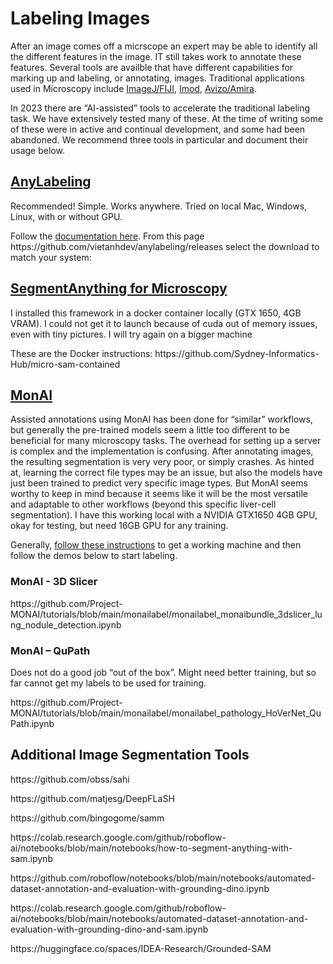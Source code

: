 # Labeling Images

After an image comes off a micrscope an expert may be able to identify all the different features in the image. IT still takes work to annotate these features. Several tools are availble that have different capabilities for marking up and labeling, or annotating, images. Traditional applications used in Microscopy include [ImageJ/FIJI](https://imagej.net/imaging/segmentation), [Imod](https://www.youtube.com/watch?v=Nu7TzloKfWU), [Avizo/Amira](https://www.youtube.com/results?search_query=segmentation+avizo).

In 2023 there are "AI-assisted" tools to accelerate the traditional labeling task. We have extensively tested many of these. At the time of writing some of these were in active and continual development, and some had been abandoned. We recommend three tools in particular and document their usage below.

## [AnyLabeling](https://anylabeling.nrl.ai/)

Recommended! Simple. Works anywhere. Tried on local Mac, Windows, Linux, with or without GPU.

Follow the [documentation here](https://anylabeling.nrl.ai/docs).
From this page https://github.com/vietanhdev/anylabeling/releases select the download to match your system: 

## [SegmentAnything for Microscopy](https://github.com/computational-cell-analytics/micro-sam )

I installed this framework in a docker container locally (GTX 1650, 4GB VRAM). I could not get it to launch because of cuda out of memory issues, even with tiny pictures. I will try again on a bigger machine 

These are the Docker instructions: https://github.com/Sydney-Informatics-Hub/micro-sam-contained 

## [MonAI](https://monai.io/label.html)

Assisted annotations using MonAI has been done for “similar” workflows, but generally the pre-trained models seem a little too different to be beneficial for many microscopy tasks. The overhead for setting up a server is complex and the implementation is confusing. After annotating images, the resulting segmentation is very very poor, or simply crashes. As hinted at, learning the correct file types may be an issue, but also the models have just been trained to predict very specific image types. But MonAI seems worthy to keep in mind because it seems like it will be the most versatile and adaptable to other workflows (beyond this specific liver-cell segmentation). 
I have this working local with a NVIDIA GTX1650 4GB GPU, okay for testing, but need 16GB GPU for any training.  

Generally, [follow these instructions](https://github.com/Sydney-Informatics-Hub/monai) to get a working machine and then follow the demos below to start labeling.

### MonAI - 3D Slicer 

https://github.com/Project-MONAI/tutorials/blob/main/monailabel/monailabel_monaibundle_3dslicer_lung_nodule_detection.ipynb 

### MonAI – QuPath 

Does not do a good job “out of the box”. Might need better training, but so far cannot get my labels to be used for training. 

https://github.com/Project-MONAI/tutorials/blob/main/monailabel/monailabel_pathology_HoVerNet_QuPath.ipynb 

## Additional Image Segmentation Tools

https://github.com/obss/sahi 

https://github.com/matjesg/DeepFLaSH

https://github.com/bingogome/samm 

https://colab.research.google.com/github/roboflow-ai/notebooks/blob/main/notebooks/how-to-segment-anything-with-sam.ipynb  

https://github.com/roboflow/notebooks/blob/main/notebooks/automated-dataset-annotation-and-evaluation-with-grounding-dino.ipynb  

https://colab.research.google.com/github/roboflow-ai/notebooks/blob/main/notebooks/automated-dataset-annotation-and-evaluation-with-grounding-dino-and-sam.ipynb  

https://huggingface.co/spaces/IDEA-Research/Grounded-SAM  


